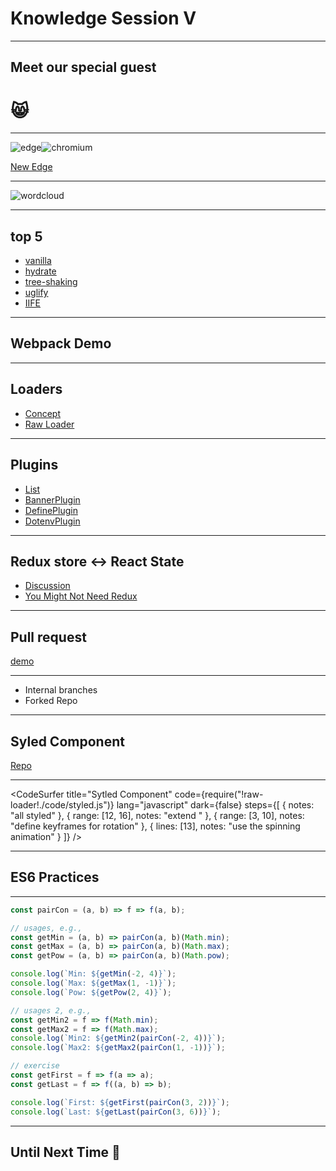 
<Head>
    <title>Knowledge Session V 🤯</title>
</Head>

# Knowledge Session V

---

## Meet our special guest

# 😸

---

![edge](https://raw.githubusercontent.com/TianyuanC/knowledge-652-5/master/img/edge.png)![chromium](https://raw.githubusercontent.com/TianyuanC/knowledge-652-5/master/img/chromium.png)

[New Edge](https://blogs.windows.com/windowsexperience/2019/04/08/microsoft-edge-preview-builds-the-next-step-in-our-oss-journey/)

---

![wordcloud](https://raw.githubusercontent.com/TianyuanC/knowledge-652-5/master/img/wordcloud.png)

---

## top 5

-   [vanilla](http://vanilla-js.com/)
-   [hydrate](https://reactjs.org/docs/react-dom.html#hydrate)
-   [tree-shaking](https://webpack.js.org/guides/tree-shaking/)
-   [uglify](http://lisperator.net/uglifyjs/)
-   [IIFE](https://developer.mozilla.org/en-US/docs/Glossary/IIFE)

---

## Webpack Demo

---

## Loaders

-   [Concept](https://webpack.js.org/loaders/)
-   [Raw Loader](https://github.com/webpack-contrib/raw-loader/blob/master/src/index.js)

---

## Plugins

-   [List](https://webpack.js.org/plugins/)
-   [BannerPlugin](https://github.com/webpack/webpack/blob/master/lib/BannerPlugin.js)
-   [DefinePlugin](https://github.com/webpack/webpack/blob/master/lib/DefinePlugin.js)
-   [DotenvPlugin](https://github.com/mrsteele/dotenv-webpack/blob/master/src/index.js)

---

## Redux store <-> React State

-   [Discussion](https://github.com/reduxjs/redux/issues/1287)
-   [You Might Not Need Redux](https://medium.com/@dan_abramov/you-might-not-need-redux-be46360cf367)

---

## Pull request

[demo](https://github.com/TianyuanC/pull-request-demo)

---

-   Internal branches
-   Forked Repo

---

## Syled Component

[Repo](https://www.styled-components.com/)

---


<CodeSurfer
    title="Sytled Component"
    code={require("!raw-loader!./code/styled.js")}
    lang="javascript"
    dark={false}
    steps={[
        { notes: "all styled" },
        { range: [12, 16], notes: "extend <img />" },
        { range: [3, 10], notes: "define keyframes for rotation" },
        { lines: [13], notes: "use the spinning animation" }
    ]}
/>

---


## ES6 Practices

---


```javascript curried functions
const pairCon = (a, b) => f => f(a, b);

// usages, e.g.,
const getMin = (a, b) => pairCon(a, b)(Math.min);
const getMax = (a, b) => pairCon(a, b)(Math.max);
const getPow = (a, b) => pairCon(a, b)(Math.pow);

console.log(`Min: ${getMin(-2, 4)}`);
console.log(`Max: ${getMax(1, -1)}`);
console.log(`Pow: ${getPow(2, 4)}`);

// usages 2, e.g.,
const getMin2 = f => f(Math.min);
const getMax2 = f => f(Math.max);
console.log(`Min2: ${getMin2(pairCon(-2, 4))}`);
console.log(`Max2: ${getMax2(pairCon(1, -1))}`);

// exercise
const getFirst = f => f(a => a);
const getLast = f => f((a, b) => b);

console.log(`First: ${getFirst(pairCon(3, 2))}`);
console.log(`Last: ${getLast(pairCon(3, 6))}`);
```

---

## Until Next Time 👋
